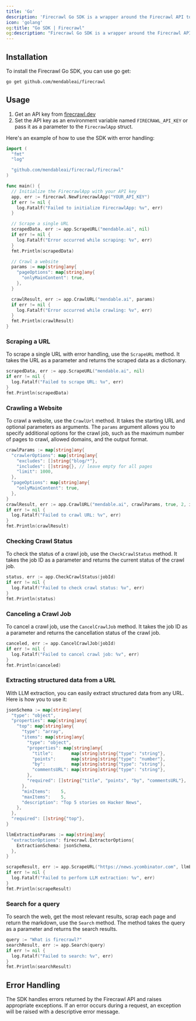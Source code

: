 ```yaml
---
title: 'Go'
description: 'Firecrawl Go SDK is a wrapper around the Firecrawl API to help you easily turn websites into markdown.'
icon: 'golang'
og:title: "Go SDK | Firecrawl"
og:description: "Firecrawl Go SDK is a wrapper around the Firecrawl API to help you easily turn websites into markdown."
---
```


## Installation

To install the Firecrawl Go SDK, you can use go get:

```bash
go get github.com/mendableai/firecrawl
```

## Usage

1. Get an API key from [firecrawl.dev](https://firecrawl.dev)
2. Set the API key as an environment variable named `FIRECRAWL_API_KEY` or pass it as a parameter to the `FirecrawlApp` struct.


Here's an example of how to use the SDK with error handling:

```go
import (
  "fmt"
  "log"

  "github.com/mendableai/firecrawl/firecrawl"
)

func main() {
  // Initialize the FirecrawlApp with your API key
  app, err := firecrawl.NewFirecrawlApp("YOUR_API_KEY")
  if err != nil {
    log.Fatalf("Failed to initialize FirecrawlApp: %v", err)
  }

  // Scrape a single URL
  scrapedData, err := app.ScrapeURL("mendable.ai", nil)
  if err != nil {
    log.Fatalf("Error occurred while scraping: %v", err)
  }
  fmt.Println(scrapedData)

  // Crawl a website
  params := map[string]any{
    "pageOptions": map[string]any{
      "onlyMainContent": true,
    },
  }

  crawlResult, err := app.CrawlURL("mendable.ai", params)
  if err != nil {
    log.Fatalf("Error occurred while crawling: %v", err)
  }
  fmt.Println(crawlResult)
}
```


### Scraping a URL

To scrape a single URL with error handling, use the `ScrapeURL` method. It takes the URL as a parameter and returns the scraped data as a dictionary.

```go
scrapedData, err := app.ScrapeURL("mendable.ai", nil)
if err != nil {
  log.Fatalf("Failed to scrape URL: %v", err)
}
fmt.Println(scrapedData)
```


### Crawling a Website

To crawl a website, use the `CrawlUrl` method. It takes the starting URL and optional parameters as arguments. The `params` argument allows you to specify additional options for the crawl job, such as the maximum number of pages to crawl, allowed domains, and the output format.

```go
crawlParams := map[string]any{
  "crawlerOptions": map[string]any{
    "excludes": []string{"blog/*"},
    "includes": []string{}, // leave empty for all pages
    "limit": 1000,
  },
  "pageOptions": map[string]any{
    "onlyMainContent": true,
  },
}
crawlResult, err := app.CrawlURL("mendable.ai", crawlParams, true, 2, idempotencyKey)
if err != nil {
  log.Fatalf("Failed to crawl URL: %v", err)
}
fmt.Println(crawlResult)
```


### Checking Crawl Status

To check the status of a crawl job, use the `CheckCrawlStatus` method. It takes the job ID as a parameter and returns the current status of the crawl job.

```go
status, err := app.CheckCrawlStatus(jobId)
if err != nil {
  log.Fatalf("Failed to check crawl status: %v", err)
}
fmt.Println(status)
```


### Canceling a Crawl Job

To cancel a crawl job, use the `CancelCrawlJob` method. It takes the job ID as a parameter and returns the cancellation status of the crawl job.

```go
canceled, err := app.CancelCrawlJob(jobId)
if err != nil {
  log.Fatalf("Failed to cancel crawl job: %v", err)
}
fmt.Println(canceled)
```


### Extracting structured data from a URL

With LLM extraction, you can easily extract structured data from any URL. Here is how you to use it:

```go
jsonSchema := map[string]any{
  "type": "object",
  "properties": map[string]any{
    "top": map[string]any{
      "type": "array",
      "items": map[string]any{
        "type": "object",
        "properties": map[string]any{
          "title":       map[string]string{"type": "string"},
          "points":      map[string]string{"type": "number"},
          "by":          map[string]string{"type": "string"},
          "commentsURL": map[string]string{"type": "string"},
        },
        "required": []string{"title", "points", "by", "commentsURL"},
      },
      "minItems":    5,
      "maxItems":    5,
      "description": "Top 5 stories on Hacker News",
    },
  },
  "required": []string{"top"},
}

llmExtractionParams := map[string]any{
  "extractorOptions": firecrawl.ExtractorOptions{
    ExtractionSchema: jsonSchema,
  },
}

scrapeResult, err := app.ScrapeURL("https://news.ycombinator.com", llmExtractionParams)
if err != nil {
  log.Fatalf("Failed to perform LLM extraction: %v", err)
}
fmt.Println(scrapeResult)
```


### Search for a query

To search the web, get the most relevant results, scrap each page and return the markdown, use the `Search` method. The method takes the query as a parameter and returns the search results.

```go
query := "What is firecrawl?"
searchResult, err := app.Search(query)
if err != nil {
  log.Fatalf("Failed to search: %v", err)
}
fmt.Println(searchResult)
```


## Error Handling

The SDK handles errors returned by the Firecrawl API and raises appropriate exceptions. If an error occurs during a request, an exception will be raised with a descriptive error message.
